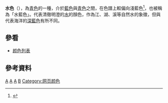 {{otheruses|水色 (消歧義)}}
{{Infobox color
|title=水色
|textcolor=#000000
|mod=hex
|00FFFF
}}
'''水色'''（{{lang-en|'''aqua'''}}），為[[青色|青色]]的一種，介於[[藍色|藍色]]與[[青色|青色]]之間，在色譜上較偏向淺藍色<ref>{{cite web|url=http://tx4.us/nbs/nbs-p.htm|title=ISCC-NBS Dictionary of Colo(u)r Names|accessdate=2014-06-27|archive-url=https://web.archive.org/web/20170730090345/http://tx4.us/nbs/nbs-p.htm|archive-date=2017-07-30|dead-url=yes}}</ref>，也被稱為「水藍色」。代表清徹明澄的[[水|水]]的顏色，作為江、湖、溪等自然水的象徵，但與代表海洋的[[深藍色|深藍色]]有所不同。

== 參看 ==
*[[颜色列表|颜色列表]]

== 參考資料 ==
{{reflist}}

{{網頁顏色}}
{{Shades of Cyan}}
{{色彩小作品}}
[[Category:色彩系|A]]
[[Category:綠色系|A]]
[[Category:藍色系|A]]
[[Category:顏色|B]]
[[Category:网页颜色|Category:网页颜色]]